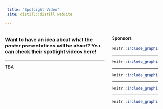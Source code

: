 ```yaml
---
 title: "Spotlight Video"
 site: distill::distill_website
 
---
```




<div style="width: 30%; float: right;">



#### Sponsors


```r
knitr::include_graphics("imgs/ut2.png")
```

-----

```r
knitr::include_graphics("imgs/uga2.png")
```

-----

```r
knitr::include_graphics("imgs/cnrs.png")
```

-----


```r
knitr::include_graphics("imgs/region.png")
```


-----


```r
knitr::include_graphics("imgs/c_air.png")
```


</div>


 
<div style="width: 65%; float: left;">

### Want to have an idea about what the poster presentations will be about? You can check their spotlight videos here!

-----

TBA

<!-- ### 01: Fujinaka	Ayano -->
<!-- #### Segmentation of intervertebral disks from videofluorography based on CNN, multi-channelization, and feature selection -->

<!-- This research contains sensitive information on hospitalised patients. Therefore, we cannot make public the data on the website. -->
<!-- Here at the website, we can download the password-protected zip files with the Spotlight video and slides. -->
<!-- For more information and access to the password, please contact Fujinaka Ayano by [e-mail](mailto:s1830149@s.tsukuba.ac.jp). -->

<!-- We appreciate your understanding. -->


<!-- <div style="width: 49%; float: left">  -->

<!-- - Video -->

<!-- [![Spotlight video](videos/Fujinaka/Spotlight_slides.png)](videos/Fujinaka/spotlight_video.zip "Fujinaka") -->

<!-- ----- -->

<!-- </div> -->

<!-- - Slides -->

<!-- <div style="width: 49%; float: right">  -->

<!-- [![Spotlight slides](videos/Fujinaka/Spotlight_slides.png)](videos/Fujinaka/splotlight_slides.zip "Fujinaka") -->

<!-- ----- -->

<!-- </div> -->

<!-- ----- -->

<!-- ----- -->

<!-- ### 02: Guoqing Hao -->
<!-- #### Image Harmonization With Attention- based Deep Feature Modulation. -->



<!-- <div style="width: 49%; float: left">  -->

<!-- - Video -->

<!-- [![Spotlight video](videos/Hao/Spotlight_slides.png)](videos/Hao/UGA_UT_hao_spotlight.mp4 "Hao") -->

<!-- ----- -->

<!-- </div> -->

<!-- <div style="width: 49%; float: right">  -->

<!-- - Slides -->

<!-- [![Spotlight slides](videos/Hao/Spotlight_slides.png)](videos/Hao/UGA_UT_hao_spotlight.pdf "Hao") -->

<!-- ----- -->

<!-- </div> -->

<!-- ----- -->

<!-- ----- -->

<!-- ### 03: Rita Suzana -->
<!-- #### Image Harmonization With Attention- based Deep Feature Modulation. -->


<!-- <div style="width: 49%; float: left">  -->

<!-- - Video -->

<!-- [![Spotlight video](videos/suzana/Spotlight_slides.png)](videos/suzana/suzana_spotlight_slides.mp4 "suzana") -->

<!-- ----- -->

<!-- </div> -->

<!-- - Slides -->

<!-- <div style="width: 49%; float: right">  -->

<!-- [![Spotlight slides](videos/suzana/Spotlight_slides.png)](videos/suzana/suzana_spotlight_slides.pdf "suzana") -->

<!-- ----- -->

<!-- </div> -->




<!-- ### 04: Masanori Muroi -->
<!-- #### Fingerspelling Recognition with Two-Steps Cascade Process of Spotting and Classification -->

<!-- <div style="width: 49%; float: left">  -->

<!-- - Video -->

<!-- [![Spotlight video](videos/PosterKit_Muroi/Spotlight_slides.png)](videos/PosterKit_Muroi/SpotlightVideo_Muroi.mp4 "PosterKit_Muroi") -->

<!-- ----- -->

<!-- </div> -->

<!-- - Poster -->

<!-- <div style="width: 49%; float: right">  -->

<!-- [![Spotlight slides](videos/PosterKit_Muroi/Spotlight_slides.png)](videos/PosterKit_Muroi/SpotlightSlide_Muroi.pptx "PosterKit_Muroi") -->

<!-- ----- -->

<!-- </div> -->

<!-- ### 05: Yifan He -->
<!-- #### Parameter Evolution Self-Adaptive Strategy -->

<!-- <div style="width: 49%; float: left">  -->

<!-- - Video -->

<!-- [![Spotlight video](videos/yifan/Spotlight_slides.png)](videos/yifan/Yifan He.mp4 "Yifan") -->

<!-- ----- -->

<!-- </div> -->

<!-- - Slides -->

<!-- <div style="width: 49%; float: right">  -->

<!-- [![Spotlight video](videos/yifan/Spotlight_slides.png)](videos/yifan/Yifan He.pdf "Yifan") -->

<!-- ----- -->
<!-- </div> -->

<!-- ### 06: Yue Qiu -->
<!-- #### Multi-View Visual Question Answering with Active Viewpoint Selection -->

<!-- <div style="width: 49%; float: left">  -->

<!-- - Video -->

<!-- [![Spotlight video](videos/qiuyue/Spotlight_slides.png)](videos/qiuyue/multiview VQA_qiuyue_tsukuba_2020.mp4 "Qiu") -->

<!-- ----- -->

<!-- </div> -->

<!-- - Slides -->

<!-- <div style="width: 49%; float: right">  -->

<!-- [![Spotlight video](videos/qiuyue/Spotlight_slides.png)](videos/qiuyue/multiview VQA_qiuyue_tsukuba_2020_spotlight.pdf "Qiu") -->

<!-- ----- -->

<!-- </div> -->

<!-- ### 07: Naoya Sogi -->
<!-- #### Metric learning method for subspace-based image-set recognition -->

<!-- <div style="width: 49%; float: left">  -->

<!-- - Video -->

<!-- [![Spotlight video](videos/07_Naoya Sogi/Spotlight_slides.png)](videos/07_Naoya Sogi/sogi_spotlight.mp4 "Sogi") -->

<!-- ----- -->

<!-- </div> -->

<!-- - Slides -->

<!-- <div style="width: 49%; float: right">  -->

<!-- [![Spotlight slides](videos/07_Naoya Sogi/Spotlight_slides.png)](videos/07_Naoya Sogi/sogi_spotlight.pdf "Sogi") -->

<!-- ----- -->

<!-- </div> -->

<!-- ----- -->


<!-- ### 08: Shimomoto Erica	 -->
<!-- #### Text classification based on the word subspace representation. -->


<!-- <div style="width: 49%; float: left">  -->

<!-- - Video -->

<!-- [![Spotlight video](videos/Erica/Spotlight_slides.png)](videos/Erica/spotlightvideo.mp4 "Erica") -->

<!-- ----- -->

<!-- </div> -->

<!-- <div style="width: 49%; float: right">  -->

<!-- - Slides -->

<!-- [![Spotlight slides](videos/Erica/Spotlight_slides.png)](videos/Erica/spotlight_slides.pdf "Erica") -->

<!-- ----- -->

<!-- </div> -->

<!-- ----- -->

<!-- ----- -->

<!-- ### 09: Souza	Lincon	 -->
<!-- #### An Interface between Grassmann manifolds and vector spaces -->


<!-- <div style="width: 49%; float: left">  -->

<!-- - Video -->

<!-- [![Spotlight video](videos/Lincon/spotlight_slides_02.png)](videos/Lincon/spotlight_video_02.mp4 "Lincon") -->

<!-- ----- -->

<!-- </div> -->

<!-- <div style="width: 49%; float: right">  -->

<!-- - Slides -->

<!-- [![Spotlight slides](videos/Lincon/spotlight_slides_02.png)](videos/Lincon/spotlight_slides_02.pdf "Lincon") -->

<!-- ----- -->

<!-- </div> -->

<!-- ----- -->

<!-- ### 10: Mohamad Jouni -->
<!-- #### Feature Extraction of Multimodal Images Based on Tensor Decomposition and Mathematical Morphology -->


<!-- <div style="width: 49%; float: left">  -->

<!-- - Video -->

<!-- [![Spotlight video](videos/jouni/spotlight_slide.png)](videos/jouni/spotlight_video.mp4 "jouni") -->

<!-- ----- -->

<!-- </div> -->

<!-- <div style="width: 49%; float: right">  -->

<!-- - Slides -->

<!-- [![Spotlight slides](videos/jouni/spotlight_slide.png)](videos/jouni/spotlight_slide.pdf "jouni") -->

<!-- ----- -->

</div>

</div>